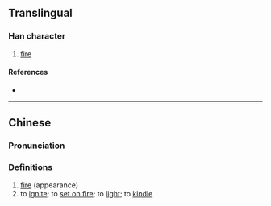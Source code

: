{{also|𤇭}}
{{character info}}
==Translingual==

===Han character===
{{Han char|rn=86|rad=火|as=16|sn=20|four=|canj=FYBP|ids=⿰火龍}}

# [[fire]]

====References====
* {{Han ref|kx=0687.100|dkj=19584|dj=1099.040|hdz=32247.110|uh=7216|ud=29206}}

----

==Chinese==
{{zh-forms|s=𤇭}}

===Pronunciation===
{{zh-pron
|m=lóng
|c=lung4
|mc=
|oc=
|ma=
|cat=
}}

===Definitions===
{{zh-hanzi}}

# [[fire]] (appearance)
# to [[ignite]]; to [[set on fire]]; to [[light]]; to [[kindle]]